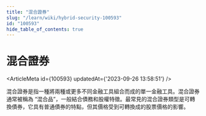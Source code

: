 ```yaml
---
title: "混合證券"
slug: "/learn/wiki/hybrid-security-100593"
id: "100593"
hide_table_of_contents: true
---
```



# 混合證券

<ArticleMeta id={100593} updatedAt={'2023-09-26 13:58:51'} />
<div className='border-solid border-b border-t-0 my-4 border-[var(--ifm-color-gray-300)]' />

混合證券是指一種將兩種或更多不同金融工具組合而成的單一金融工具。混合證券通常被稱為 “混合品”，一般結合債務和股權特徵。最常見的混合證券類型是可轉換債券，它具有普通債券的特點，但其價格受到可轉換成的股票價格的影響。
